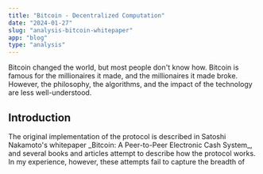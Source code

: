 ```yaml
---
title: "Bitcoin - Decentralized Computation"
date: "2024-01-27"
slug: "analysis-bitcoin-whitepaper"
app: "blog"
type: "analysis"
---
```


<div>
  <section>
    <div className="overview">
      Bitcoin changed the world, but most people don't know how. Bitcoin is
      famous for the millionaires it made, and the millionaires it made broke.
      However, the philosophy, the algorithms, and the impact of the technology
      are less well-understood.
    </div>
  </section>
  <section>
    <h2>Introduction</h2>
    <p>
      The original implementation of the protocol is described in Satoshi
      Nakamoto's whitepaper _Bitcoin: A Peer-to-Peer Electronic Cash System_,
      and several books and articles attempt to describe how the protocol works.
      In my experience, however, these attempts fail to capture the breadth of
    </p>
  </section>
</div>
